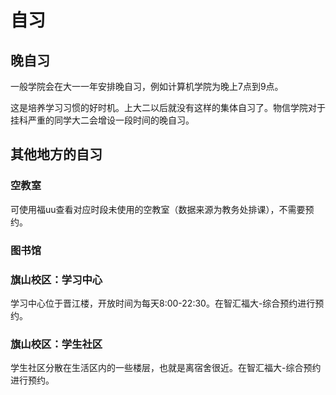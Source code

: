 # 自习

## 晚自习

一般学院会在大一一年安排晚自习，例如计算机学院为晚上7点到9点。

这是培养学习习惯的好时机。上大二以后就没有这样的集体自习了。物信学院对于挂科严重的同学大二会增设一段时间的晚自习。

## 其他地方的自习

### 空教室

可使用福uu查看对应时段未使用的空教室（数据来源为教务处排课），不需要预约。

### 图书馆

### 旗山校区：学习中心

学习中心位于晋江楼，开放时间为每天8:00-22:30。在智汇福大-综合预约进行预约。

### 旗山校区：学生社区

学生社区分散在生活区内的一些楼层，也就是离宿舍很近。在智汇福大-综合预约进行预约。